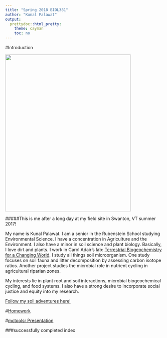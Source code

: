 ```yaml
---
title: "Spring 2018 BIOL381"
author: "Kunal Palawat"
output:
  prettydoc::html_pretty:
    theme: cayman
    toc: no
---
```


#Introduction

<img src="Palawat.jpg" width="400" height="500" />

#####This is me after a long day at my field site in Swanton, VT summer 2017!

My name is Kunal Palawat. I am a senior in the Rubenstein School studying Environmental Science. I have a concentration in Agriculture and the Environment. I also have a minor in soil science and plant biology. Basically, I love dirt and plants. I work in Carol Adair's lab: [Terrestrial Biogeochemistry for a Changing World](http://adairlab.weebly.com/). I study all things soil microorganism. One study focuses on soil fauna and litter decomposition by assessing carbon isotope ratios. Another project studies the microbial role in nutrient cycling in agricultural riparian zones.

My interests lie in plant root and soil interactions, microbial biogeochemical cycling, and food systems. I also have a strong desire to incorporate social justice and equity into my research.

[Follow my soil adventures here!](http://instagram.com/kdirttho)

#[Homework](https://kpalawat223.github.io/CompBiol381/homework)

#[mctoolsr Presentation](https://kpalawat223.github.io/CompBiol381/mctoolsrPresentation)

###successfully completed index


